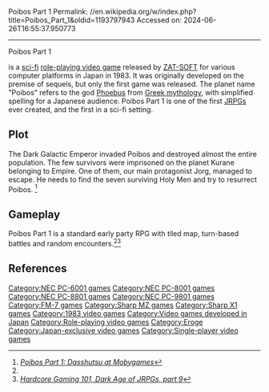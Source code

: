 Poibos Part 1
Permalink: //en.wikipedia.org/w/index.php?title=Poibos_Part_1&oldid=1193797943
Accessed on: 2024-06-26T16:55:37.950773



------
Poibos Part 1
{{Infobox video game
| title = Poibos Part 1
| collapsible = 
| state = 
| italic title = 
| image = PoibosPart1Cover.jpg
| alt = 
| caption = 
| developer = [[ZAT-SOFT]]
| publisher = Daimyo microcomputer academy
| series = 
| engine = 
| platforms = [[NEC PC-6001]], [[NEC PC-8001]], [[NEC PC-8801]], [[NEC PC-9801]], [[FM-7]], [[Sharp MZ]], [[Sharp X1]]
| released = {{vgrelease|JP|November 9, 1983}}<ref>[http://www.gamepres.org/pc88/library/1983/1983_11.htm Game Preservation Society, PC-88 Games in November, 1983]</ref>
| genre = [[Role-playing video game|Role-playing game]]
| modes = [[Single-player video game|Single-player]]
}}

{{nihongo|'''''Poibos Part 1: Dasshutsu'''''|ポイボスＰａｒｔ１ 脱出|lit. Poibos Part 1: Escape}} is a [[sci-fi]] [[role-playing video game]] released by [[ZAT-SOFT]] for various computer platforms in Japan in 1983. It was originally developed on the premise of sequels, but only the first game was released. The planet name "Poibos" refers to the god [[Phoebus]] from [[Greek mythology]], with simplified spelling for a Japanese audience. Poibos Part 1 is one of the first [[JRPG]]s ever created, and the first in a sci-fi setting.

==Plot==
The Dark Galactic Emperor invaded Poibos and destroyed almost the entire population. The few survivors were imprisoned on the planet Kurane belonging to Empire. One of them, our main protagonist Jorg, managed to escape. He needs to find the seven surviving Holy Men and try to resurrect Poibos.
<ref name=mobygames>''[http://www.mobygames.com/game/poibos-part-1-dasshutsu Poibos Part 1: Dasshutsu at Mobygames]''</ref>

==Gameplay==
Poibos Part 1 is a standard early party RPG with tiled map, turn-based battles and random encounters.<ref name=mobygames /><ref name=hg101>''[http://blog.hardcoregaming101.net/2014/05/dark-age-of-jrpgs-9-some-more-games-we.html Hardcore Gaming 101, Dark Age of JRPGs, part 9]''</ref>

==References==
{{Reflist}}

[[Category:NEC PC-6001 games]]
[[Category:NEC PC-8001 games]]
[[Category:NEC PC-8801 games]]
[[Category:NEC PC-9801 games]]
[[Category:FM-7 games]]
[[Category:Sharp MZ games]]
[[Category:Sharp X1 games]]
[[Category:1983 video games]]
[[Category:Video games developed in Japan]]
[[Category:Role-playing video games]]
[[Category:Eroge]]
[[Category:Japan-exclusive video games]]
[[Category:Single-player video games]]